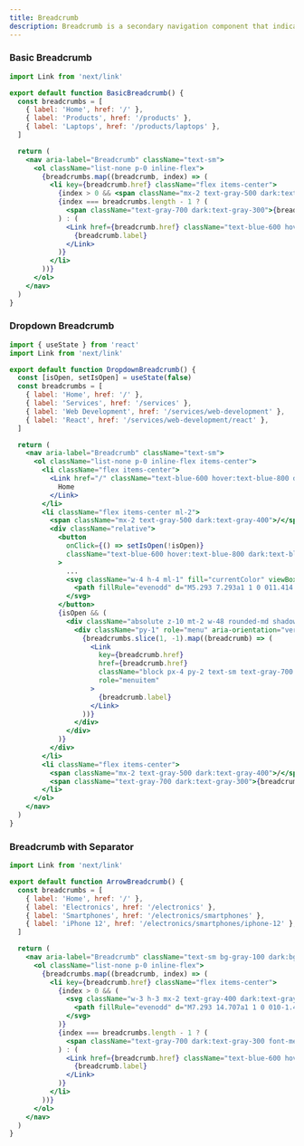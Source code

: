 ```yaml
---
title: Breadcrumb
description: Breadcrumb is a secondary navigation component that indicates the user's location in a hierarchy of website content.
---
```


### Basic Breadcrumb
<Preview>
<BasicBreadcrumb />
</Preview>

```jsx showLineNumbers
import Link from 'next/link'

export default function BasicBreadcrumb() {
  const breadcrumbs = [
    { label: 'Home', href: '/' },
    { label: 'Products', href: '/products' },
    { label: 'Laptops', href: '/products/laptops' },
  ]

  return (
    <nav aria-label="Breadcrumb" className="text-sm">
      <ol className="list-none p-0 inline-flex">
        {breadcrumbs.map((breadcrumb, index) => (
          <li key={breadcrumb.href} className="flex items-center">
            {index > 0 && <span className="mx-2 text-gray-500 dark:text-gray-400">/</span>}
            {index === breadcrumbs.length - 1 ? (
              <span className="text-gray-700 dark:text-gray-300">{breadcrumb.label}</span>
            ) : (
              <Link href={breadcrumb.href} className="text-blue-600 hover:text-blue-800 dark:text-blue-400 dark:hover:text-blue-300">
                {breadcrumb.label}
              </Link>
            )}
          </li>
        ))}
      </ol>
    </nav>
  )
}
```

### Dropdown Breadcrumb 
<Preview>
<DropdownBreadcrumb />
</Preview>

```jsx showLineNumbers
import { useState } from 'react'
import Link from 'next/link'

export default function DropdownBreadcrumb() {
  const [isOpen, setIsOpen] = useState(false)
  const breadcrumbs = [
    { label: 'Home', href: '/' },
    { label: 'Services', href: '/services' },
    { label: 'Web Development', href: '/services/web-development' },
    { label: 'React', href: '/services/web-development/react' },
  ]

  return (
    <nav aria-label="Breadcrumb" className="text-sm">
      <ol className="list-none p-0 inline-flex items-center">
        <li className="flex items-center">
          <Link href="/" className="text-blue-600 hover:text-blue-800 dark:text-blue-400 dark:hover:text-blue-300">
            Home
          </Link>
        </li>
        <li className="flex items-center ml-2">
          <span className="mx-2 text-gray-500 dark:text-gray-400">/</span>
          <div className="relative">
            <button
              onClick={() => setIsOpen(!isOpen)}
              className="text-blue-600 hover:text-blue-800 dark:text-blue-400 dark:hover:text-blue-300 flex items-center focus:outline-none"
            >
              ...
              <svg className="w-4 h-4 ml-1" fill="currentColor" viewBox="0 0 20 20">
                <path fillRule="evenodd" d="M5.293 7.293a1 1 0 011.414 0L10 10.586l3.293-3.293a1 1 0 111.414 1.414l-4 4a1 1 0 01-1.414 0l-4-4a1 1 0 010-1.414z" clipRule="evenodd" />
              </svg>
            </button>
            {isOpen && (
              <div className="absolute z-10 mt-2 w-48 rounded-md shadow-lg bg-white dark:bg-gray-800 ring-1 ring-black ring-opacity-5 dark:ring-white dark:ring-opacity-10">
                <div className="py-1" role="menu" aria-orientation="vertical" aria-labelledby="options-menu">
                  {breadcrumbs.slice(1, -1).map((breadcrumb) => (
                    <Link
                      key={breadcrumb.href}
                      href={breadcrumb.href}
                      className="block px-4 py-2 text-sm text-gray-700 hover:bg-gray-100 hover:text-gray-900 dark:text-gray-300 dark:hover:bg-gray-700 dark:hover:text-white"
                      role="menuitem"
                    >
                      {breadcrumb.label}
                    </Link>
                  ))}
                </div>
              </div>
            )}
          </div>
        </li>
        <li className="flex items-center">
          <span className="mx-2 text-gray-500 dark:text-gray-400">/</span>
          <span className="text-gray-700 dark:text-gray-300">{breadcrumbs[breadcrumbs.length - 1].label}</span>
        </li>
      </ol>
    </nav>
  )
}
```

### Breadcrumb with Separator
<Preview>
<BreadcrumbwithSeparators />
</Preview>

```jsx showLineNumbers
import Link from 'next/link'

export default function ArrowBreadcrumb() {
  const breadcrumbs = [
    { label: 'Home', href: '/' },
    { label: 'Electronics', href: '/electronics' },
    { label: 'Smartphones', href: '/electronics/smartphones' },
    { label: 'iPhone 12', href: '/electronics/smartphones/iphone-12' },
  ]

  return (
    <nav aria-label="Breadcrumb" className="text-sm bg-gray-100 dark:bg-gray-800 p-3 rounded-lg">
      <ol className="list-none p-0 inline-flex">
        {breadcrumbs.map((breadcrumb, index) => (
          <li key={breadcrumb.href} className="flex items-center">
            {index > 0 && (
              <svg className="w-3 h-3 mx-2 text-gray-400 dark:text-gray-500" fill="currentColor" viewBox="0 0 20 20">
                <path fillRule="evenodd" d="M7.293 14.707a1 1 0 010-1.414L10.586 10 7.293 6.707a1 1 0 011.414-1.414l4 4a1 1 0 010 1.414l-4 4a1 1 0 01-1.414 0z" clipRule="evenodd" />
              </svg>
            )}
            {index === breadcrumbs.length - 1 ? (
              <span className="text-gray-700 dark:text-gray-300 font-medium">{breadcrumb.label}</span>
            ) : (
              <Link href={breadcrumb.href} className="text-blue-600 hover:text-blue-800 dark:text-blue-400 dark:hover:text-blue-300">
                {breadcrumb.label}
              </Link>
            )}
          </li>
        ))}
      </ol>
    </nav>
  )
}
```